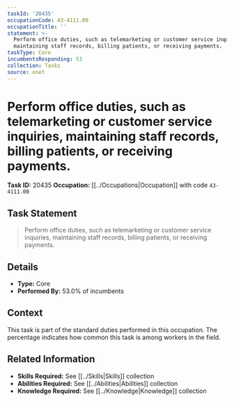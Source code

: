 ```yaml
---
taskId: '20435'
occupationCode: 43-4111.00
occupationTitle: ''
statement: >-
  Perform office duties, such as telemarketing or customer service inquiries,
  maintaining staff records, billing patients, or receiving payments.
taskType: Core
incumbentsResponding: 53
collection: Tasks
source: onet
---
```

# Perform office duties, such as telemarketing or customer service inquiries, maintaining staff records, billing patients, or receiving payments.

**Task ID:** 20435
**Occupation:** [[../Occupations|Occupation]] with code `43-4111.00`

## Task Statement

> Perform office duties, such as telemarketing or customer service inquiries, maintaining staff records, billing patients, or receiving payments.

## Details

- **Type:** Core
- **Performed By:** 53.0% of incumbents

## Context

This task is part of the standard duties performed in this occupation. The percentage indicates how common this task is among workers in the field.

## Related Information

- **Skills Required:** See [[../Skills|Skills]] collection
- **Abilities Required:** See [[../Abilities|Abilities]] collection
- **Knowledge Required:** See [[../Knowledge|Knowledge]] collection
